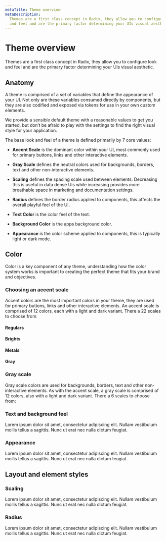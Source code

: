 ```yaml
---
metaTitle: Theme overview
metaDescription:
  Themes are a first class concept in Radix, they allow you to configure look
  and feel and are the primary factor determining your UIs visual aesthetic
---
```


# Theme overview

<Description>
  Themes are a first class concept in Radix, they allow you to configure look
  and feel and are the primary factor determining your UIs visual aesthetic.
</Description>

## Anatomy

A theme is comprised of a set of variables that define the appearance of your UI. Not only are these variables consumed directly by components, but they are also codified and exposed via tokens for use in your own custom elements.

We provide a sensible default theme with a reasonable values to get you started, but don’t be afraid to play with the settings to find the right visual style for your application.

<ThemesThemeAnatomy />

The base look and feel of a theme is defined primarily by 7 core values:

- **Accent Scale** is the dominant color within your UI, most commonly used for primary buttons, links and other interactive elements.

- **Gray Scale** defines the neutral colors used for backgrounds, borders, text and other non-interactive elements.

- **Scaling** defines the spacing scale used between elements. Decreasing this is useful in data dense UIs while increasing provides more breathable space in marketing and documentation settings.

- **Radius** defines the border radius applied to components, this affects the overall playful feel of the UI.

- **Text Color** is the color feel of the text.

- **Background Color** is the apps background color.

- **Appearance** is the color scheme applied to components, this is typically light or dark mode.

## Color

Color is a key component of any theme, understanding how the color system works is important to creating the perfect theme that fits your brand and objectives.

### Choosing an accent scale

Accent colors are the most important colors in your theme, they are used for primary buttons, links and other interactive elements. An accent scale is comprised of 12 colors, each with a light and dark variant. There a 22 scales to choose from:

#### Regulars

<ThemesAccentRegulars />

#### Brights

<ThemesAccentBrights />

#### Metals

<ThemesAccentMetals />

#### Gray

<ThemesAccentGray />

### Gray scale

Gray scale colors are used for backgrounds, borders, text and other non-interactive elements. As with the accent scale, a gray scale is comprised of 12 colors, also with a light and dark variant. There a 6 scales to choose from:

<ThemesGray />

### Text and background feel

Lorem ipsum dolor sit amet, consectetur adipiscing elit. Nullam vestibulum mollis tellus a sagittis. Nunc ut erat nec nulla dictum feugiat.

<ThemesTextFeel />

### Appearance

Lorem ipsum dolor sit amet, consectetur adipiscing elit. Nullam vestibulum mollis tellus a sagittis. Nunc ut erat nec nulla dictum feugiat.

<ThemesAppearance />

## Layout and element styles

### Scaling

Lorem ipsum dolor sit amet, consectetur adipiscing elit. Nullam vestibulum mollis tellus a sagittis. Nunc ut erat nec nulla dictum feugiat.

### Radius

Lorem ipsum dolor sit amet, consectetur adipiscing elit. Nullam vestibulum mollis tellus a sagittis. Nunc ut erat nec nulla dictum feugiat.
